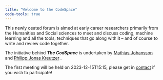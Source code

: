 ```yaml
---
title: "Welcome to the CodeSpace"
code-tools: true
---
```


This newly ceated forum is aimed at early career researchers
primarily from the Humanities and Social sciences to meet and
discuss coding, machine learning and all the tools, techniques
that go along with it -- and of course to write and review
code together.

The initiative behind __*The CodSpace*__ is undertaken by
[Mathias Johansson](https://portal.research.lu.se/en/persons/mathias-johansson)
and
[Philipp Jonas Kreutzer](https://portal.research.lu.se/en/persons/philipp-jonas-kreutzer)
.

The first meeting will be held on 2023-12-15T15:15, please get in
[contact](mailto:Mathias.Johansson@kultur.lu.se, philipp_jonas.kreutzer@ekh.lu.se?subject=TheCodeSpace)
if you wish to participate!
